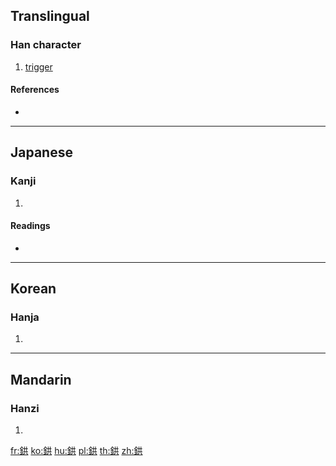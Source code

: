 {{character info/new}}
==Translingual==

===Han character===
{{Han char|rn=167|rad=金|as=06|sn=14|four=|canj=CTC}}

# [[trigger]]

====References====
* {{Han ref|kx=1303.150|dkj=40345|dj=1804.200|hdz=64194.050|uh=9277|ud=37495}}

----

==Japanese==

===Kanji===
{{ja-kanji|grade=|rs=金06}}

# {{defn|lang=ja|sort=金06}}

====Readings====
* {{ja-readings|on=[[こう]] (kō), [[ぐ]] (gu)|kun=|nanori=}}

----

==Korean==

===Hanja===
{{ko-hanja|hangeul=홍|eumhun=|rv=hong|mr=hong|y=hong}}

# {{defn|lang=ko|sort=金06}}

----

==Mandarin==

===Hanzi===
{{cmn-hanzi|pin=[[hóng]] ([[hong2]])|wg=hung<sup>2</sup>}}

# {{defn|lang=cmn|sort=金06}}

[[fr:鉷]]
[[ko:鉷]]
[[hu:鉷]]
[[pl:鉷]]
[[th:鉷]]
[[zh:鉷]]
